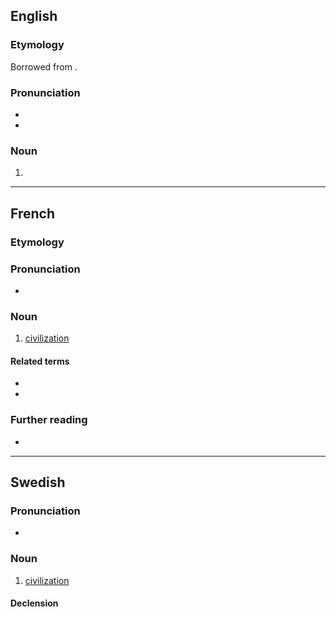 ==English==

===Etymology===
Borrowed from {{bor|en|fr|civilisation}}.

===Pronunciation===
* {{audio|EN-AU ck1 civilisation.ogg|Audio (AU)|lang=en}}
* {{rhymes|eɪʃən|lang=en}}

===Noun===
{{en-noun|~}}

# {{alternative spelling of|civilization|from=UK|from2=Ireland|from3=Australia|from4=New Zealand|from5=South Africa|lang=en}}

----

==French==

===Etymology===
{{suffix|fr|civiliser|ation}}

===Pronunciation===
* {{audio|LL-Q150 (fra)-WikiLucas00-civilisation.wav|Audio|lang=fr}}

===Noun===
{{fr-noun|f}}

# [[civilization]]

====Related terms====
* {{l|fr|civil}}
* {{l|fr|civiliser}}

===Further reading===
* {{R:TLFi}}

----

==Swedish==

===Pronunciation===
* {{audio|Sv-en civilisation.ogg|audio|lang=sv}}

===Noun===
{{sv-noun|c}}

# [[civilization]]

====Declension====
{{sv-infl-noun-c-er}}